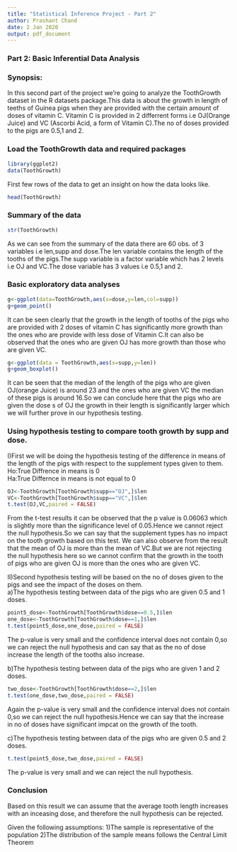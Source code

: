---
title: "Statistical Inference Project - Part 2"
author: Prashant Chand
date: 2 Jan 2020
output: pdf_document
---
### Part 2: Basic Inferential Data Analysis

### Synopsis:
In this second part of the project we're going to analyze the ToothGrowth dataset in the R datasets package.This data is about the growth in length of teeths of Guinea pigs when they are provided with the certain amount of doses of vitamin C.
Vitamin C is provided in 2 differrent forms i.e OJ(Orange Juice) and VC (Ascorbi Acid, a form of Vitamin C).The no of doses provided to the pigs are 0.5,1 and 2.

### Load the ToothGrowth data and required packages
```{r}
library(ggplot2)
data(ToothGrowth)
```
First few rows of the data to get an insight on how the data looks like.
```{r}
head(ToothGrowth)
```
### Summary of the data
```{r}
str(ToothGrowth)
```
As we can see from the summary of the data there are 60 obs. of  3 variables i.e len,supp and dose.The len variable contains the length of the tooths of the pigs.The supp variable is a factor variable which has 2 levels i.e OJ and VC.The dose variable has 3 values i.e 0.5,1 and 2. 

### Basic exploratory data analyses

```{r}
g<-ggplot(data=ToothGrowth,aes(x=dose,y=len,col=supp))
g+geom_point()
```

It can be seen clearly that the growth in the length of tooths of the pigs who are provided with 2 doses of vitamin C has significantly more growth than the ones who are provide with less dose of Vitamin C.It can also be observed that the ones who are given OJ has more growth than those who are given VC.

```{r}
g<-ggplot(data = ToothGrowth,aes(x=supp,y=len))
g+geom_boxplot()
```

It can be seen that the median of the length of the pigs who are given OJ(orange Juice) is around 23 and the ones who are given VC the median of these pigs is around 16.So we can conclude here that the pigs who are given the dose s of OJ the growth in their length is significantly larger which we will further prove in our hypothesis testing. 

### Using hypothesis testing to compare tooth growth by supp and dose.

I)First we will be doing the hypothesis testing of the difference in means of the length of the pigs with respect to the supplement types given to them.  
Ho:True Diffrence in means is 0   
Ha:True Differnce in means is not equal to 0
```{r}
OJ<-ToothGrowth[ToothGrowth$supp=="OJ",]$len
VC<-ToothGrowth[ToothGrowth$supp=="VC",]$len
t.test(OJ,VC,paired = FALSE)
```

From the t-test results it can be observed that the p value is 0.06063 which is slightly more than the significance level of 0.05.Hence we cannot reject the null hypothesis.So we can say that the supplement types has no impact on the tooth growth based on this test.
We can also observe from the result that the mean of OJ is more than the mean of VC.But we are not rejecting the null hypothesis here so we cannot confirm that the growth in the tooth of pigs who are given OJ is more than the ones who are given VC.

II)Second hypothesis testing will be based on the no of doses given to the pigs and see the impact of the doses on them.  
a)The hypothesis testing between data of the pigs who are given 0.5 and 1 doses.
```{r}
point5_dose<-ToothGrowth[ToothGrowth$dose==0.5,]$len
one_dose<-ToothGrowth[ToothGrowth$dose==1,]$len
t.test(point5_dose,one_dose,paired = FALSE)
```
The p-value is very small and the confidence interval does not contain 0,so we can reject the null hypothesis and can say that as the no of dose increase the length of the tooths also increase.

b)The hypothesis testing between data of the pigs who are given 1 and 2 doses.
```{r}
two_dose<-ToothGrowth[ToothGrowth$dose==2,]$len
t.test(one_dose,two_dose,paired = FALSE)
```
Again the p-value is very small and the confidence interval does not contain 0,so we can reject the  null hypothesis.Hence we can say that the increase in no of doses have significant impcat on the growth of the tooth.

c)The hypothesis testing between data of the pigs who are given 0.5 and 2 doses.
```{r}
t.test(point5_dose,two_dose,paired = FALSE)
```
The p-value is very small and we can reject the null hypothesis.

### Conclusion 
Based on this result we can assume that the average tooth length increases with an inceasing dose, and therefore the null hypothesis can be rejected.

Given the following assumptions:
1)The sample is representative of the population
2)The distribution of the sample means follows the Central Limit Theorem
